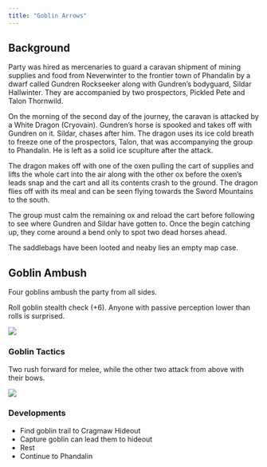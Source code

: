 ```yaml
---
title: "Goblin Arrows"
---
```


## Background
Party was hired as mercenaries to guard a caravan shipment of mining supplies and food from Neverwinter
to the frontier town of Phandalin by a dwarf called Gundren Rockseeker along with Gundren's bodyguard, Sildar Hallwinter. They are accompanied by two prospectors, Pickled Pete and Talon Thornwild.

On the morning of the second day of the journey, the caravan is attacked by a White Dragon (Cryovain). Gundren's horse is spooked and takes off with Gundren on it. Sildar, chases after him. The dragon uses its ice cold breath to
freeze one of the prospectors, Talon, that was accompanying the group to Phandalin. He is left as a solid
ice scuplture after the attack. 

The dragon makes off with one of the oxen pulling the cart of supplies and lifts the whole cart into the air along with the other ox before the oxen's leads snap and the cart and all its contents crash to the ground. The dragon flies off with its meal and can be seen flying towards the Sword Mountains to the south.

The group must calm the remaining ox and reload the cart before following to see where Gundren and Sildar have
gotten to. Once the begin catching up, they come around a bend only to spot two dead horses ahead.

The saddlebags have been looted and neaby lies an empty map case.

## Goblin Ambush
Four goblins ambush the party from all sides.

Roll goblin stealth check (+6). Anyone with passive perception lower than rolls is surprised.

![](goblin-ambush-map.jpg)

### Goblin Tactics
Two rush forward for melee, while the other two attack from above with their bows.

:::{layout-ncol=2}
![](goblin-stat-block.jpeg)
:::


### Developments
- Find goblin trail to Cragmaw Hideout
- Capture goblin can lead them to hideout
- Rest
- Continue to Phandalin